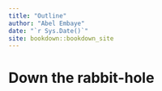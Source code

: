 ```yaml
--- 
title: "Outline"
author: "Abel Embaye"
date: "`r Sys.Date()`"
site: bookdown::bookdown_site
---
```


# Down the rabbit-hole

